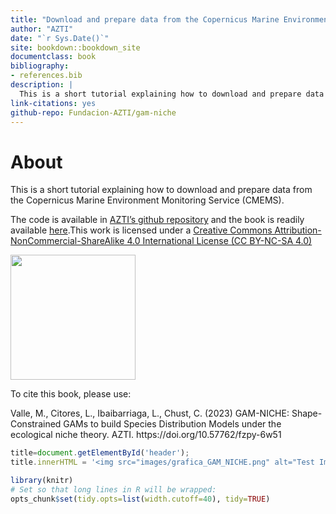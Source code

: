```yaml
--- 
title: "Download and prepare data from the Copernicus Marine Environment Monitoring Service (CMEMS)"
author: "AZTI"
date: "`r Sys.Date()`"
site: bookdown::bookdown_site
documentclass: book
bibliography:
- references.bib
description: |
  This is a short tutorial explaining how to download and prepare data from the Copernicus Marine Environment Monitoring Service (CMEMS).
link-citations: yes
github-repo: Fundacion-AZTI/gam-niche
---
```



# About {-}

This is a short tutorial explaining how to download and prepare data from the Copernicus Marine Environment Monitoring Service (CMEMS).

The code is available in [AZTI's github repository](https://github.com/Fundacion-AZTI/gam-niche) and the book is readily available [here](https://fundacion-azti.github.io/gam-niche/).This work is licensed under a [Creative Commons Attribution-NonCommercial-ShareAlike 4.0 International License (CC BY-NC-SA 4.0)](https://creativecommons.org/licenses/by-nc-sa/4.0/)

<img src="images/by-nc-sa.eu.png" width="200">

<!-- ![](images/by-nc-sa.eu.png) -->

To cite this book, please use:

Valle, M., Citores, L., Ibaibarriaga, L., Chust, C. (2023) GAM-NICHE: Shape-Constrained GAMs to build Species Distribution Models under the ecological niche theory. AZTI. https://doi.org/10.57762/fzpy-6w51

<!-- the code below is to have an image over the book title -->
```js
title=document.getElementById('header');
title.innerHTML = '<img src="images/grafica_GAM_NICHE.png" alt="Test Image">' + title.innerHTML
```

<!-- the code below is avoid too long lines in the outcome -->
```r
library(knitr)
# Set so that long lines in R will be wrapped:
opts_chunk$set(tidy.opts=list(width.cutoff=40), tidy=TRUE)
```
